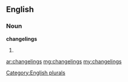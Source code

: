 ==English==

===Noun===
'''changelings'''

# {{plural of|[[changeling]]}}

[[Category:English plurals]]

[[ar:changelings]]
[[mg:changelings]]
[[my:changelings]]
